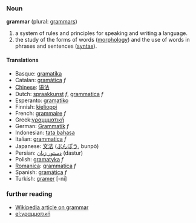 === Noun ===
'''grammar''' (plural: [[grammars]])

#a system of rules and principles for speaking and writing a language.
#the study of the forms of words ([[morphology]]) and the use of words in phrases and sentences ([[syntax]]).

==== Translations ====
*Basque: [[gramatika]]
*Catalan: [[gramàtica]] ''f''
*[[Chinese]]: [[语法]]
*Dutch: [[spraakkunst]] ''f'', [[grammatica]] ''f''
*Esperanto: [[gramatiko]]
*Finnish: [[kielioppi]]
*French: [[grammaire]] ''f''
*Greek:[[γραμμματική]]
*German: [[Grammatik]] ''f''
*Indonesian: [[tata bahasa]]
*Italian: [[grammatica]] ''f''
*Japanese: [[文法]] ([[ぶんぽう]], bunpō)
*Persian: [[دستور زبان]] (dastur)
*Polish: [[gramatyka]] ''f''
*[[Romanica]]: [[grammatica]] ''f''
*Spanish: [[gramática]] ''f''
*Turkish: [[gramer]] [-ni]

===further reading===
*[[w:grammar|Wikipedia article on grammar]]
*[[el:γραμματική]]